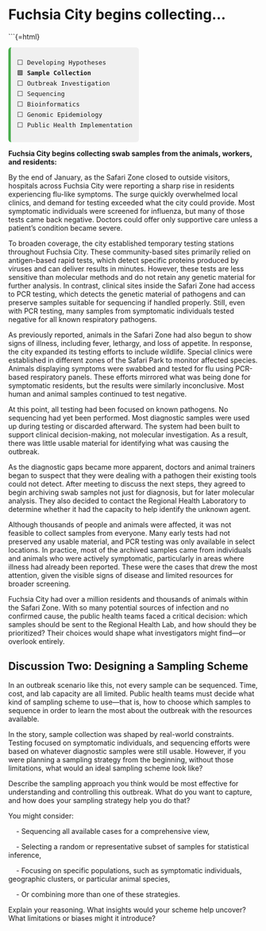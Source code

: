 # Fuchsia City begins collecting...

```{=html}
<div style="font-family:monospace; font-size: 0.9em; background:#f0f0f0; border-left: 5px solid #4CAF50; padding: 0.75em 1em; margin-top: 1em; border-radius: 6px; width: fit-content;">
⬜ Developing Hypotheses<br>
🟩 <strong>Sample Collection</strong><br>
⬜ Outbreak Investigation<br>
⬜ Sequencing<br>
⬜ Bioinformatics<br>
⬜ Genomic Epidemiology <br>
⬜ Public Health Implementation
</div>


**Fuchsia City begins collecting swab samples from the animals, workers, and residents:**

By the end of January, as the Safari Zone closed to outside visitors, hospitals across Fuchsia City were reporting a sharp rise in residents experiencing flu-like symptoms. The surge quickly overwhelmed local clinics, and demand for testing exceeded what the city could provide. Most symptomatic individuals were screened for influenza, but many of those tests came back negative. Doctors could offer only supportive care unless a patient's condition became severe.

To broaden coverage, the city established temporary testing stations throughout Fuchsia City. These community-based sites primarily relied on antigen-based rapid tests, which detect specific proteins produced by viruses and can deliver results in minutes. However, these tests are less sensitive than molecular methods and do not retain any genetic material for further analysis. In contrast, clinical sites inside the Safari Zone had access to PCR testing, which detects the genetic material of pathogens and can preserve samples suitable for sequencing if handled properly. Still, even with PCR testing, many samples from symptomatic individuals tested negative for all known respiratory pathogens.

As previously reported, animals in the Safari Zone had also begun to show signs of illness, including fever, lethargy, and loss of appetite. In response, the city expanded its testing efforts to include wildlife. Special clinics were established in different zones of the Safari Park to monitor affected species. Animals displaying symptoms were swabbed and tested for flu using PCR-based respiratory panels. These efforts mirrored what was being done for symptomatic residents, but the results were similarly inconclusive. Most human and animal samples continued to test negative.

At this point, all testing had been focused on known pathogens. No sequencing had yet been performed. Most diagnostic samples were used up during testing or discarded afterward. The system had been built to support clinical decision-making, not molecular investigation. As a result, there was little usable material for identifying what was causing the outbreak.

As the diagnostic gaps became more apparent, doctors and animal trainers began to suspect that they were dealing with a pathogen their existing tools could not detect. After meeting to discuss the next steps, they agreed to begin archiving swab samples not just for diagnosis, but for later molecular analysis. They also decided to contact the Regional Health Laboratory to determine whether it had the capacity to help identify the unknown agent.

Although thousands of people and animals were affected, it was not feasible to collect samples from everyone. Many early tests had not preserved any usable material, and PCR testing was only available in select locations. In practice, most of the archived samples came from individuals and animals who were actively symptomatic, particularly in areas where illness had already been reported. These were the cases that drew the most attention, given the visible signs of disease and limited resources for broader screening.

Fuchsia City had over a million residents and thousands of animals within the Safari Zone. With so many potential sources of infection and no confirmed cause, the public health teams faced a critical decision: which samples should be sent to the Regional Health Lab, and how should they be prioritized? Their choices would shape what investigators might find—or overlook entirely.

## Discussion Two: Designing a Sampling Scheme

In an outbreak scenario like this, not every sample can be sequenced. Time, cost, and lab capacity are all limited. Public health teams must decide what kind of sampling scheme to use—that is, how to choose which samples to sequence in order to learn the most about the outbreak with the resources available.

In the story, sample collection was shaped by real-world constraints. Testing focused on symptomatic individuals, and sequencing efforts were based on whatever diagnostic samples were still usable. However, if you were planning a sampling strategy from the beginning, without those limitations, what would an ideal sampling scheme look like?

Describe the sampling approach you think would be most effective for understanding and controlling this outbreak. What do you want to capture, and how does your sampling strategy help you do that?

You might consider:

&nbsp;&nbsp;&nbsp; - Sequencing all available cases for a comprehensive view,

&nbsp;&nbsp;&nbsp; - Selecting a random or representative subset of samples for statistical inference,

&nbsp;&nbsp;&nbsp; - Focusing on specific populations, such as symptomatic individuals, geographic clusters, or particular animal species,

&nbsp;&nbsp;&nbsp; - Or combining more than one of these strategies.

Explain your reasoning. What insights would your scheme help uncover? What limitations or biases might it introduce?


